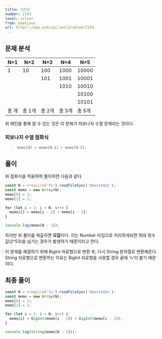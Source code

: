 ```yaml
---
title: 이친수
number: 2193
level: silver
from: baekjoon
url: https://www.acmicpc.net/problem/2193
---
```


## 문제 분석

| N=1   | N=2    | N=3    | N=4    | N=5    |
| ----- | ------ | ------ | ------ | ------ |
| 1     | 10     | 100    | 1000   | 10000  |
|       |        | 101    | 1001   | 10001  |
|       |        |        | 1010   | 10010  |
|       |        |        |        | 10100  |
|       |        |        |        | 10101  |
| 총 개 | 총 1개 | 총 2개 | 총 3개 | 총 5개 |

위 패턴을 통해 알 수 있는 것은 이 문제가 피보나치 수열 문제라는 것이다.

### 피보나치 수열 점화식

> `memo[N] = memo[N-1] + memo[N-2];`

## 풀이

위 점화식을 적용하여 풀이하면 다음과 같다.

```js
const N = +require('fs').readFileSync('dev/stdin');
const memo = new Array(N);
memo[0] = 1;
memo[1] = 1;

for (let i = 2; i < N; i++) {
  memo[i] = memo[i - 1] + memo[i - 2];
}

console.log(memo[N - 1]);
```

하지만 위 풀이를 제출하면 **오답**이다. 이는 Number 타입으로 처리하게되면 최대 정수값(2^53)을 넘기는 경우가 발생하기 때문이라고 한다.

이 문제를 해결하기 위해 BigInt 자료형으로 변환 후, 다시 String 문자열로 변환해준다.
String 자료형으로 변환하는 이유는 BigInt 자료형을 사용할 경우 끝에 'n'이 붙기 때문이다.

## 최종 풀이

```js
const N = +require('fs').readFileSync('dev/stdin');
const memo = new Array(N);
memo[0] = 1;
memo[1] = 1;

for (let i = 2; i < N; i++) {
  memo[i] = BigInt(memo[i - 1]) + BigInt(memo[i - 2]);
}

console.log(String(memo[N - 1]));
```

